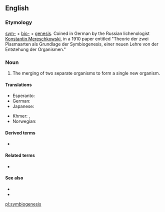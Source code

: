 ==English==

===Etymology===
[[sym-]] + [[bio-]] + [[genesis]]. Coined in German by the Russian lichenologist [[w:Konstantin Mereschkowski|Konstantin Mereschkowski]], in a 1910 paper entitled "Theorie der zwei Plasmaarten als Grundlage der Symbiogenesis, einer neuen Lehre von der Entstehung der Organismen."

===Noun===
{{en-noun|symbiogeneses}}
{{wikipedia}}

# {{lb|en|biology}} The merging of two separate organisms to form a single new organism.

====Translations====
{{trans-top|merging of organisms to form a new organism}}
* Esperanto: {{t|eo|simbiogenezo}}
* German: {{t+|de|Symbiogenese|f}}
* Japanese: {{t|ja|シンビオジェネシス}}
{{trans-mid}}
* Khmer: {{t|km|សហជីវជៈ|tr=sak hak ji vak jeak|sc=Khmr}}, {{t|km|សហជីវៈកំណើត|tr=sak hak ji vak kom nert|sc=Khmr}}
* Norwegian: {{t|no|symbiogenese}}
{{trans-bottom}}

====Derived terms====
* {{l|en|symbiogenetic}}

====Related terms====
* {{l|en|biogenesis}}

====See also====
* {{l|en|endosymbiosis}}
* {{l|en|symbiosis}}

[[pl:symbiogenesis]]